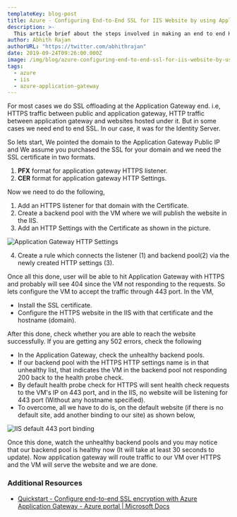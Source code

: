 ```yaml
---
templateKey: blog-post
title: Azure - Configuring End-to-End SSL for IIS Website by using Application Gateway
description: >-
  This article brief about the steps involved in making an end to end HTTPS website which hosted in a VM IIS, in Azure and the traffic need to be routed via Application Gateway.
author: Abhith Rajan
authorURL: "https://twitter.com/abhithrajan"
date: 2019-09-24T09:26:00.000Z
image: /img/blog/azure-configuring-end-to-end-ssl-for-iis-website-by-using-application-gateway/cover.png
tags:
  - azure
  - iis
  - azure-application-gateway
---
```


For most cases we do SSL offloading at the Application Gateway end. i.e, HTTPS traffic between public and application gateway, HTTP traffic between application gateway and websites hosted under it. But in some cases we need end to end SSL. In our case, it was for the Identity Server.

So lets start, We pointed the domain to the Application Gateway Public IP and We assume you purchased the SSL for your domain and we need the SSL certificate in two formats.

1. **PFX** format for application gateway HTTPS listener.
2. **CER** format for application gateway HTTP Settings.

Now we need to do the following,

1. Add an HTTPS listener for that domain with the Certificate.
2. Create a backend pool with the VM where we will publish the website in the IIS.
3. Add an HTTP Settings with the Certificate as shown in the picture.

![Application Gateway HTTP Settings](../../static/img/blog/azure-configuring-end-to-end-ssl-for-iis-website-by-using-application-gateway/application-gateway-http-settings.png)

4. Create a rule which connects the listener (1) and backend pool(2) via the newly created HTTP settings (3).

Once all this done, user will be able to hit Application Gateway with HTTPS and probably will see 404 since the VM not responding to the requests. So lets configure the VM to accept the traffic through 443 port. In the VM,

- Install the SSL certificate.
- Configure the HTTPS website in the IIS with that certificate and the hostname (domain).

After this done, check whether you are able to reach the website successfully. If you are getting any 502 errors, check the following

- In the Application Gateway, check the unhealthy backend pools.
- If our backend pool with the HTTPS HTTP settings name is in that unhealthy list, that indicates the VM in the backend pool not responding 200 back to the health probe check.
- By default health probe check for HTTPS will sent health check requests to the VM's IP on 443 port, and in the IIS, no website will be listening for 443 port (Without any hostname specified).
- To overcome, all we have to do is, on the default website (if there is no default site, add another binding to our site) as shown below,

![IIS default 443 port binding](../../static/img/blog/azure-configuring-end-to-end-ssl-for-iis-website-by-using-application-gateway/iis-https-default.png)

Once this done, watch the unhealthy backend pools and you may notice that our backend pool is healthy now (It will take at least 30 seconds to update). Now application gateway will route traffic to our VM over HTTPS and the VM will serve the website and we are done.

### Additional Resources

- [Quickstart - Configure end-to-end SSL encryption with Azure Application Gateway - Azure portal | Microsoft Docs](https://docs.microsoft.com/en-us/azure/application-gateway/end-to-end-ssl-portal)
